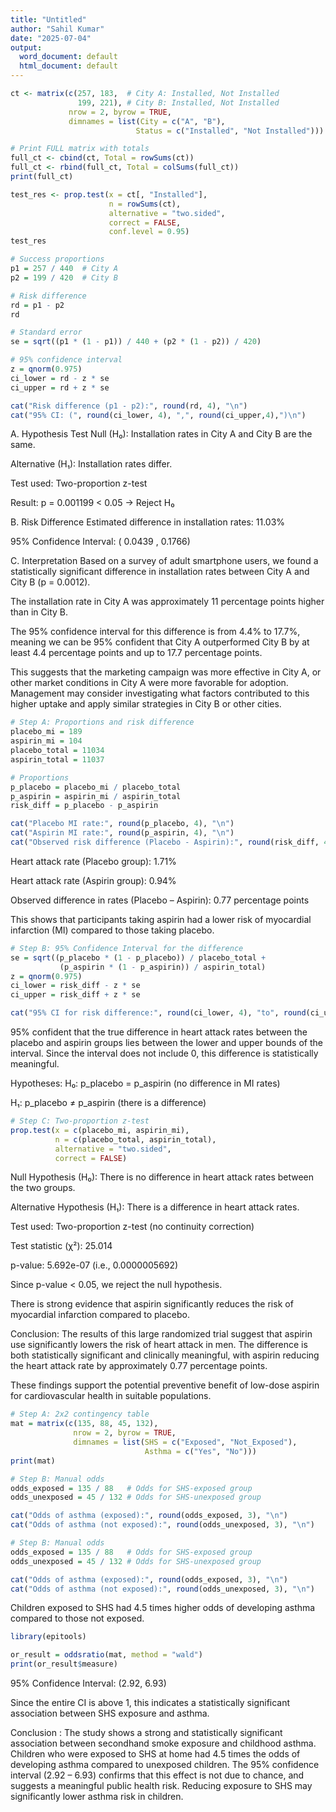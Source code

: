 ---
title: "Untitled"
author: "Sahil Kumar"
date: "2025-07-04"
output:
  word_document: default
  html_document: default
---

```{r}
ct <- matrix(c(257, 183,  # City A: Installed, Not Installed
               199, 221), # City B: Installed, Not Installed
             nrow = 2, byrow = TRUE,
             dimnames = list(City = c("A", "B"),
                            Status = c("Installed", "Not Installed")))

# Print FULL matrix with totals
full_ct <- cbind(ct, Total = rowSums(ct))
full_ct <- rbind(full_ct, Total = colSums(full_ct))
print(full_ct)
```

```{r}
test_res <- prop.test(x = ct[, "Installed"],
                      n = rowSums(ct),
                      alternative = "two.sided",
                      correct = FALSE,
                      conf.level = 0.95)
test_res
```

```{r}

# Success proportions
p1 = 257 / 440  # City A
p2 = 199 / 420  # City B

# Risk difference
rd = p1 - p2
rd


```

```{r}
# Standard error
se = sqrt((p1 * (1 - p1)) / 440 + (p2 * (1 - p2)) / 420)

# 95% confidence interval
z = qnorm(0.975)
ci_lower = rd - z * se
ci_upper = rd + z * se

cat("Risk difference (p1 - p2):", round(rd, 4), "\n")
cat("95% CI: (", round(ci_lower, 4), ",", round(ci_upper,4),")\n")

```
A. Hypothesis Test
Null (H₀): Installation rates in City A and City B are the same.

Alternative (H₁): Installation rates differ.

Test used: Two-proportion z-test

Result: p = 0.001199 < 0.05 → Reject H₀

B. Risk Difference
Estimated difference in installation rates: 11.03%

95% Confidence Interval: ( 0.0439 , 0.1766)

C. Interpretation 
Based on a survey of adult smartphone users, we found a statistically significant difference in installation rates between City A and City B (p = 0.0012).

The installation rate in City A was approximately 11 percentage points higher than in City B.

The 95% confidence interval for this difference is from 4.4% to 17.7%, meaning we can be 95% confident that City A outperformed City B by at least 4.4 percentage points and up to 17.7 percentage points.

This suggests that the marketing campaign was more effective in City A, or other market conditions in City A were more favorable for adoption. Management may consider investigating what factors contributed to this higher uptake and apply similar strategies in City B or other cities.

```{r}
# Step A: Proportions and risk difference
placebo_mi = 189
aspirin_mi = 104
placebo_total = 11034
aspirin_total = 11037

# Proportions
p_placebo = placebo_mi / placebo_total
p_aspirin = aspirin_mi / aspirin_total
risk_diff = p_placebo - p_aspirin

cat("Placebo MI rate:", round(p_placebo, 4), "\n")
cat("Aspirin MI rate:", round(p_aspirin, 4), "\n")
cat("Observed risk difference (Placebo - Aspirin):", round(risk_diff, 4), "\n")
```

Heart attack rate (Placebo group): 1.71%

Heart attack rate (Aspirin group): 0.94%

Observed difference in rates (Placebo – Aspirin): 0.77 percentage points

This shows that participants taking aspirin had a lower risk of myocardial infarction (MI) compared to those taking placebo.

```{r}
# Step B: 95% Confidence Interval for the difference
se = sqrt((p_placebo * (1 - p_placebo)) / placebo_total +
           (p_aspirin * (1 - p_aspirin)) / aspirin_total)
z = qnorm(0.975)
ci_lower = risk_diff - z * se
ci_upper = risk_diff + z * se

cat("95% CI for risk difference:", round(ci_lower, 4), "to", round(ci_upper, 4), "\n")
```
95% confident that the true difference in heart attack rates between the placebo and aspirin groups lies between the lower and upper bounds of the interval. Since the interval does not include 0, this difference is statistically meaningful.

Hypotheses:
H₀: p_placebo = p_aspirin (no difference in MI rates)

H₁: p_placebo ≠ p_aspirin (there is a difference)

```{r}
# Step C: Two-proportion z-test
prop.test(x = c(placebo_mi, aspirin_mi),
          n = c(placebo_total, aspirin_total),
          alternative = "two.sided",
          correct = FALSE)
```

Null Hypothesis (H₀): There is no difference in heart attack rates between the two groups.

Alternative Hypothesis (H₁): There is a difference in heart attack rates.

Test used: Two-proportion z-test (no continuity correction)

Test statistic (χ²): 25.014

p-value: 5.692e-07 (i.e., 0.0000005692)

Since p-value < 0.05, we reject the null hypothesis.

There is strong evidence that aspirin significantly reduces the risk of myocardial infarction compared to placebo.


Conclusion:
The results of this large randomized trial suggest that aspirin use significantly lowers the risk of heart attack in men. The difference is both statistically significant and clinically meaningful, with aspirin reducing the heart attack rate by approximately 0.77 percentage points.

These findings support the potential preventive benefit of low-dose aspirin for cardiovascular health in suitable populations.

```{r}
# Step A: 2x2 contingency table
mat = matrix(c(135, 88, 45, 132),
              nrow = 2, byrow = TRUE,
              dimnames = list(SHS = c("Exposed", "Not_Exposed"),
                              Asthma = c("Yes", "No")))
print(mat)


```
```{r}
# Step B: Manual odds
odds_exposed = 135 / 88   # Odds for SHS-exposed group
odds_unexposed = 45 / 132 # Odds for SHS-unexposed group

cat("Odds of asthma (exposed):", round(odds_exposed, 3), "\n")
cat("Odds of asthma (not exposed):", round(odds_unexposed, 3), "\n")
```
```{r}
# Step B: Manual odds
odds_exposed = 135 / 88   # Odds for SHS-exposed group
odds_unexposed = 45 / 132 # Odds for SHS-unexposed group

cat("Odds of asthma (exposed):", round(odds_exposed, 3), "\n")
cat("Odds of asthma (not exposed):", round(odds_unexposed, 3), "\n")
```
Children exposed to SHS had 4.5 times higher odds of developing asthma compared to those not exposed.

```{r}
library(epitools)

or_result = oddsratio(mat, method = "wald")
print(or_result$measure)
```

95% Confidence Interval: (2.92, 6.93)

Since the entire CI is above 1, this indicates a statistically significant association between SHS exposure and asthma.

Conclusion :
The study shows a strong and statistically significant association between secondhand smoke exposure and childhood asthma.
Children who were exposed to SHS at home had 4.5 times the odds of developing asthma compared to unexposed children.
The 95% confidence interval (2.92 – 6.93) confirms that this effect is not due to chance, and suggests a meaningful public health risk.
Reducing exposure to SHS may significantly lower asthma risk in children.
























